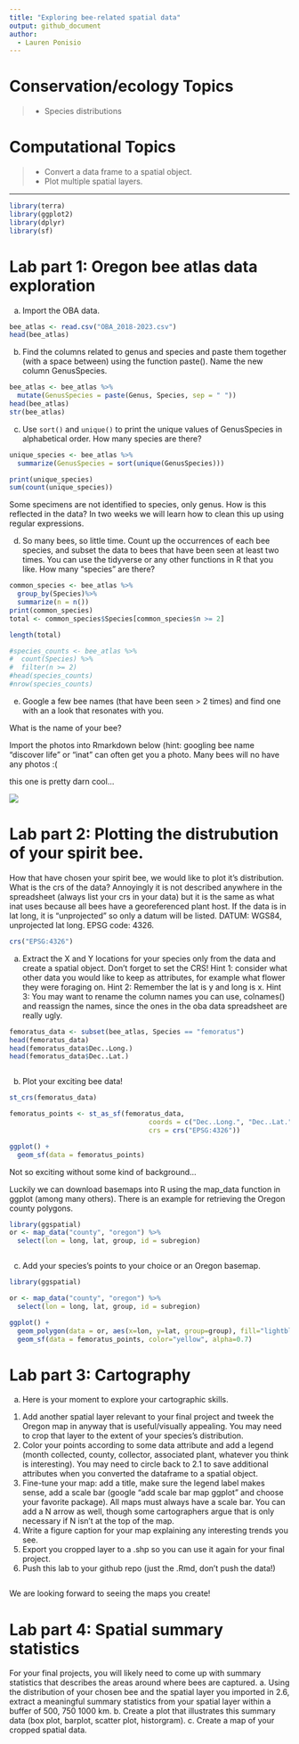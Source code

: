 ```yaml
---
title: "Exploring bee-related spatial data"
output: github_document
author:
  - Lauren Ponisio
---
```


<!-- Lesson Overview -->

# Conservation/ecology Topics 

> - Species distributions 

# Computational Topics
> -  Convert a data frame to a spatial object.
> -  Plot multiple spatial layers.

-------------------------------
```r
library(terra)
library(ggplot2)
library(dplyr)
library(sf)
```

# Lab part 1: Oregon bee atlas data exploration 

a. Import the OBA data.
```r
bee_atlas <- read.csv("OBA_2018-2023.csv")
head(bee_atlas)
```

b. Find the columns related to genus and species and paste them together (with a space between) using the function paste(). Name the new column GenusSpecies.
```r

bee_atlas <- bee_atlas %>% 
  mutate(GenusSpecies = paste(Genus, Species, sep = " "))
head(bee_atlas)
str(bee_atlas)
```

c. Use `sort()` and `unique()` to print the unique values of GenusSpecies in alphabetical order.  How many species are there? 

```r
unique_species <- bee_atlas %>% 
  summarize(GenusSpecies = sort(unique(GenusSpecies)))

print(unique_species)
sum(count(unique_species))
```

Some specimens are not identified to species, only genus. How is this reflected in the data? 
In two weeks we will learn how to clean this up using regular expressions. 

d. So many bees, so little time. Count up the occurrences of each bee species, and subset the data to bees that have been seen at least two times. 
You can use the tidyverse or any other functions in R that you like. How many "species" are there? 

```r
common_species <- bee_atlas %>% 
  group_by(Species)%>% 
  summarize(n = n()) 
print(common_species)
total <- common_species$Species[common_species$n >= 2]

length(total)

#species_counts <- bee_atlas %>% 
#  count(Species) %>% 
#  filter(n >= 2)
#head(species_counts)
#nrow(species_counts)
```

e. Google a few bee names (that have been seen > 2 times) and find one with an a look that resonates with you.

What is the name of your bee? 

Import the photos into Rmarkdown below (hint: googling bee name "discover life" or "inat" can often get you a photo. Many bees will no have any photos :( 

this one is pretty darn cool...

![](fig/C:/Users/Admin/Downloads/Agapostemon_femoratus.png)


# Lab part 2: Plotting the distrubution of your spirit bee. 

How that have chosen your spirit bee, we would like to plot it's distribution. What is the crs of the data? Annoyingly it is not described anywhere in the spreadsheet (always list your crs in your data) but it is the same as what inat uses because all bees have a georeferenced plant host. If the data is in lat long, it is "unprojected" so only a datum will be listed. 
DATUM: WGS84, unprojected lat long. EPSG code: 4326. 


```r
crs("EPSG:4326")
```

a. Extract the X and Y locations for your species only from the data and create a spatial object. Don't forget to set the CRS! 
Hint 1: consider what other data you would like to keep as attributes, for example what flower they were foraging on. Hint 2: Remember the lat is y and long is x. 
Hint 3: You may want to rename the column names you can use, colnames() and reassign the names, since the ones in the oba data spreadsheet are really ugly. 

```r
femoratus_data <- subset(bee_atlas, Species == "femoratus")
head(femoratus_data)
head(femoratus_data$Dec..Long.)
head(femoratus_data$Dec..Lat.)



```

b. Plot your exciting bee data!

```r
st_crs(femoratus_data)

femoratus_points <- st_as_sf(femoratus_data,
                                   coords = c("Dec..Long.", "Dec..Lat."),
                                   crs = crs("EPSG:4326"))

ggplot() + 
  geom_sf(data = femoratus_points)

```

Not so exciting without some kind of background... 

Luckily we can download basemaps into R using the map_data function in ggplot (among many others). There is an example for retrieving the Oregon county polygons. 

```r
library(ggspatial)
or <- map_data("county", "oregon") %>% 
  select(lon = long, lat, group, id = subregion)



```

c. Add your species's points to your choice or an Oregon basemap. 

```r
library(ggspatial)

or <- map_data("county", "oregon") %>% 
  select(lon = long, lat, group, id = subregion)

ggplot() +
  geom_polygon(data = or, aes(x=lon, y=lat, group=group), fill="lightblue", color="black") + 
  geom_sf(data = femoratus_points, color="yellow", alpha=0.7)
```
# Lab part 3: Cartography

a. Here is your moment to explore your cartographic skills. 
1. Add another spatial layer relevant to your final project and tweek the Oregon map in anyway that is useful/visually appealing. You may need to crop that layer to the extent of your species's distribution. 
2. Color your points according to some data attribute and add a legend (month collected, county, collector, associated plant, whatever you think is interesting). You may need to circle back to 2.1 to save
additional attributes when you converted the dataframe to a spatial object. 
3. Fine-tune your map: add a title, make sure the legend label makes sense, add a scale bar (google "add scale bar map ggplot" and choose your favorite package). All maps must always have a scale bar. You can add a N arrow as well, though some cartographers argue that is only necessary if N isn't at the top of the map.
4. Write a figure caption for your map explaining any interesting trends you see. 
5. Export you cropped layer to a .shp so you can use it again for your final project.
6. Push this lab to your github repo (just the .Rmd, don't push the data!)

```r


```

We are looking forward to seeing the maps you create! 

# Lab part 4: Spatial summary statistics
 For your final projects, you will likely need to come up with summary statistics that describes the areas around where bees are captured. 
a. Using the distribution of your chosen bee and the spatial layer you imported in 2.6, extract a meaningful summary statistics from your spatial layer within a buffer of 500, 750 1000 km.
b. Create a plot that illustrates this summary data (box plot, barplot, scatter plot, historgram). 
c. Create a map of your cropped spatial data.

```r


```